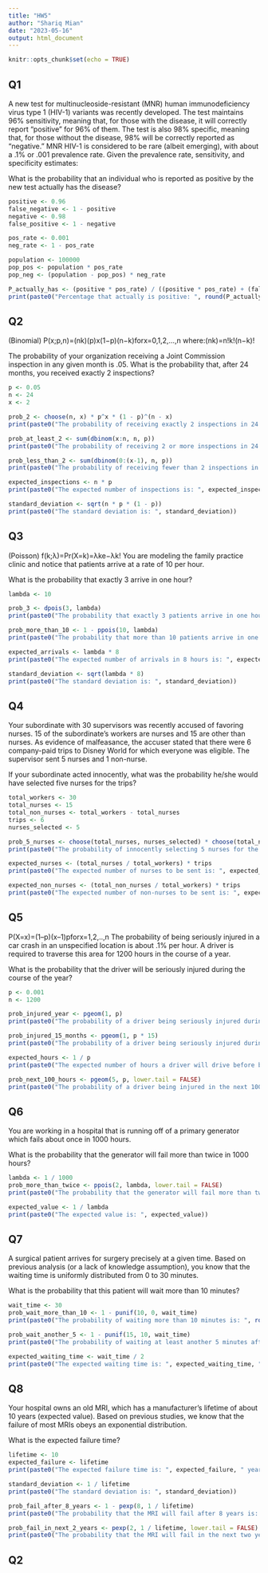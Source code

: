 ```yaml
---
title: "HW5"
author: "Shariq Mian"
date: "2023-05-16"
output: html_document
---
```


```r
knitr::opts_chunk$set(echo = TRUE)
```

## Q1
A new test for multinucleoside-resistant (MNR) human immunodeficiency virus type 1 (HIV-1) variants was recently developed. The test maintains 96% sensitivity, meaning that, for those with the disease, it will correctly report “positive” for 96% of them. The test is also 98% specific, meaning that, for those without the disease, 98% will be correctly reported as “negative.” MNR HIV-1 is considered to be rare (albeit emerging), with about a .1% or .001 prevalence rate. Given the prevalence rate, sensitivity, and specificity estimates:

What is the probability that an individual who is reported as positive by the new test actually has the disease?
```r
positive <- 0.96
false_negative <- 1 - positive
negative <- 0.98
false_positive <- 1 - negative

pos_rate <- 0.001
neg_rate <- 1 - pos_rate

population <- 100000
pop_pos <- population * pos_rate
pop_neg <- (population - pop_pos) * neg_rate

P_actually_has <- (positive * pos_rate) / ((positive * pos_rate) + (false_positive * neg_rate))
print(paste0("Percentage that actually is positive: ", round(P_actually_has * 100, 2), "%"))
```

## Q2
(Binomial)
P(x;p,n)=(nk)(p)x(1−p)(n−k)forx=0,1,2,...,n
where:(nk)=n!k!(n−k)!

The probability of your organization receiving a Joint Commission inspection in any given month is .05. What is the probability that, after 24 months, you received exactly 2 inspections?
```r
p <- 0.05
n <- 24
x <- 2

prob_2 <- choose(n, x) * p^x * (1 - p)^(n - x)
print(paste0("The probability of receiving exactly 2 inspections in 24 months is: ", round(prob_2 * 100, 1), "%"))

prob_at_least_2 <- sum(dbinom(x:n, n, p))
print(paste0("The probability of receiving 2 or more inspections in 24 months is: ", round(prob_at_least_2 * 100, 1), "%"))

prob_less_than_2 <- sum(dbinom(0:(x-1), n, p))
print(paste0("The probability of receiving fewer than 2 inspections in 24 months is: ", round(prob_less_than_2 * 100, 1), "%"))

expected_inspections <- n * p
print(paste0("The expected number of inspections is: ", expected_inspections))

standard_deviation <- sqrt(n * p * (1 - p))
print(paste0("The standard deviation is: ", standard_deviation))

```

## Q3
(Poisson)
f(k;λ)=Pr(X=k)=λke−λk!
You are modeling the family practice clinic and notice that patients arrive at a rate of 10 per hour.

What is the probability that exactly 3 arrive in one hour?
```r
lambda <- 10

prob_3 <- dpois(3, lambda)
print(paste0("The probability that exactly 3 patients arrive in one hour is: ", round(prob_3, 4)))

prob_more_than_10 <- 1 - ppois(10, lambda)
print(paste0("The probability that more than 10 patients arrive in one hour is: ", round(prob_more_than_10, 3)))

expected_arrivals <- lambda * 8
print(paste0("The expected number of arrivals in 8 hours is: ", expected_arrivals))

standard_deviation <- sqrt(lambda * 8)
print(paste0("The standard deviation is: ", standard_deviation))
```

## Q4
Your subordinate with 30 supervisors was recently accused of favoring nurses. 15 of the subordinate’s workers are nurses and 15 are other than nurses. As evidence of malfeasance, the accuser stated that there were 6 company-paid trips to Disney World for which everyone was eligible. The supervisor sent 5 nurses and 1 non-nurse.

If your subordinate acted innocently, what was the probability he/she would have selected five nurses for the trips?
```r
total_workers <- 30
total_nurses <- 15
total_non_nurses <- total_workers - total_nurses
trips <- 6
nurses_selected <- 5

prob_5_nurses <- choose(total_nurses, nurses_selected) * choose(total_non_nurses, trips - nurses_selected) / choose(total_workers, trips)
print(paste0("The probability of innocently selecting 5 nurses for the trips is: ", round(prob_5_nurses, 3)))

expected_nurses <- (total_nurses / total_workers) * trips
print(paste0("The expected number of nurses to be sent is: ", expected_nurses))

expected_non_nurses <- (total_non_nurses / total_workers) * trips
print(paste0("The expected number of non-nurses to be sent is: ", expected_non_nurses))


```

## Q5
P(X=x)=(1–p)(x–1)pforx=1,2,..,n
The probability of being seriously injured in a car crash in an unspecified location is about .1% per hour. A driver is required to traverse this area for 1200 hours in the course of a year.

What is the probability that the driver will be seriously injured during the course of the year?
```r
p <- 0.001
n <- 1200

prob_injured_year <- pgeom(1, p)
print(paste0("The probability of a driver being seriously injured during the course of a year is: ", round(prob_injured_year * 100, 2), "%"))

prob_injured_15_months <- pgeom(1, p * 15)
print(paste0("The probability of a driver being seriously injured during the course of 15 months is: ", round(prob_injured_15_months * 100, 2), "%"))

expected_hours <- 1 / p
print(paste0("The expected number of hours a driver will drive before being seriously injured is: ", expected_hours))

prob_next_100_hours <- pgeom(5, p, lower.tail = FALSE)
print(paste0("The probability of a driver being injured in the next 100 hours is: ", round(prob_next_100_hours * 100, 3), "%"))


```

## Q6
You are working in a hospital that is running off of a primary generator which fails about once in 1000 hours.

What is the probability that the generator will fail more than twice in 1000 hours?
```r
lambda <- 1 / 1000
prob_more_than_twice <- ppois(2, lambda, lower.tail = FALSE)
print(paste0("The probability that the generator will fail more than twice in 1000 hours is: ", round(prob_more_than_twice * 100, 2), "%"))

expected_value <- 1 / lambda
print(paste0("The expected value is: ", expected_value))


```

## Q7
A surgical patient arrives for surgery precisely at a given time. Based on previous analysis (or a lack of knowledge assumption), you know that the waiting time is uniformly distributed from 0 to 30 minutes.

What is the probability that this patient will wait more than 10 minutes?
```r
wait_time <- 30
prob_wait_more_than_10 <- 1 - punif(10, 0, wait_time)
print(paste0("The probability of waiting more than 10 minutes is: ", round(prob_wait_more_than_10 * 100, 1), "%"))

prob_wait_another_5 <- 1 - punif(15, 10, wait_time)
print(paste0("The probability of waiting at least another 5 minutes after waiting for 10 minutes is: ", round(prob_wait_another_5 * 100, 1), "%"))

expected_waiting_time <- wait_time / 2
print(paste0("The expected waiting time is: ", expected_waiting_time, " minutes"))


```

## Q8
Your hospital owns an old MRI, which has a manufacturer’s lifetime of about 10 years (expected value). Based on previous studies, we know that the failure of most MRIs obeys an exponential distribution.

What is the expected failure time?
```r
lifetime <- 10
expected_failure <- lifetime
print(paste0("The expected failure time is: ", expected_failure, " years"))

standard_deviation <- 1 / lifetime
print(paste0("The standard deviation is: ", standard_deviation))

prob_fail_after_8_years <- 1 - pexp(8, 1 / lifetime)
print(paste0("The probability that the MRI will fail after 8 years is: ", round(prob_fail_after_8_years * 100, 2), "%"))

prob_fail_in_next_2_years <- pexp(2, 1 / lifetime, lower.tail = FALSE)
print(paste0("The probability that the MRI will fail in the next two years, given that it has been owned for 8 years, is: ", round(prob_fail_in_next_2_years * 100, 2), "%"))
```

## Q2
```r


```